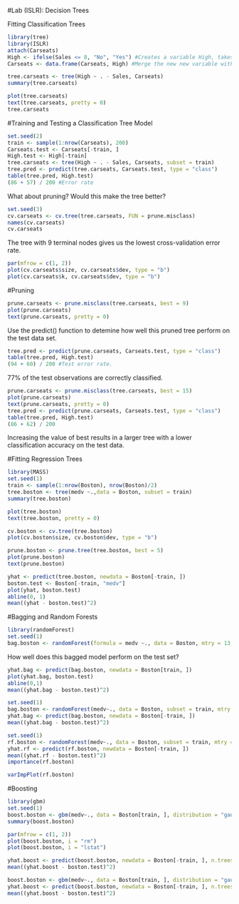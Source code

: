 #Lab (ISLR): Decision Trees

Fitting Classification Trees
```r
library(tree)
library(ISLR)
attach(Carseats)
High <- ifelse(Sales <= 8, "No", "Yes") #Creates a variable High, takes on a value of Yes if Sales exceeds 8.
Carseats <- data.frame(Carseats, High) #Merge the new new variable with the rest of the data.
```

```r
tree.carseats <- tree(High ~ . - Sales, Carseats)
summary(tree.carseats)
```
```r
plot(tree.carseats)
text(tree.carseats, pretty = 0)
tree.carseats
```
#Training and Testing a Classification Tree Model
```r
set.seed(2)
train <- sample(1:nrow(Carseats), 200)
Carseats.test <- Carseats[-train, ]
High.test <- High[-train]
tree.carseats <- tree(High ~ . - Sales, Carseats, subset = train)
tree.pred <- predict(tree.carseats, Carseats.test, type = "class")
table(tree.pred, High.test)
(86 + 57) / 200 #Error rate
```
What about pruning? Would this make the tree better?
```r
set.seed(3)
cv.carseats <- cv.tree(tree.carseats, FUN = prune.misclass)
names(cv.carseats)
cv.carseats
```
The tree with 9 terminal nodes gives us the lowest cross-validation error rate.
```r
par(mfrow = c(1, 2))
plot(cv.carseats$size, cv.carseats$dev, type = "b")
plot(cv.carseats$k, cv.carseats$dev, type = "b")
```
#Pruning
```r
prune.carseats <- prune.misclass(tree.carseats, best = 9)
plot(prune.carseats)
text(prune.carseats, pretty = 0)
```

Use the predict() function to detemine how well this pruned tree perform on the test data set.
```r
tree.pred <- predict(prune.carseats, Carseats.test, type = "class")
table(tree.pred, High.test)
(94 + 60) / 200 #Test error rate.
```

77% of the test observations are correctly classified.
```r
prune.carseats <- prune.misclass(tree.carseats, best = 15)
plot(prune.carseats)
text(prune.carseats, pretty = 0)
tree.pred <- predict(prune.carseats, Carseats.test, type = "class")
table(tree.pred, High.test)
(86 + 62) / 200
```

Increasing the value of best results in a larger tree with a lower classification accuracy on the test data.

#Fitting Regression Trees
```r
library(MASS)
set.seed(1)
train <- sample(1:nrow(Boston), nrow(Boston)/2)
tree.boston <- tree(medv ~.,data = Boston, subset = train)
summary(tree.boston)
```
```r
plot(tree.boston)
text(tree.boston, pretty = 0)
```
```r
cv.boston <- cv.tree(tree.boston)
plot(cv.boston$size, cv.boston$dev, type = "b")
```
```r
prune.boston <- prune.tree(tree.boston, best = 5)
plot(prune.boston)
text(prune.boston)
```
```r
yhat <- predict(tree.boston, newdata = Boston[-train, ])
boston.test <- Boston[-train, "medv"]
plot(yhat, boston.test)
abline(0, 1)
mean((yhat - boston.test)^2)
```
#Bagging and Random Forests
```r
library(randomForest)
set.seed(1)
bag.boston <- randomForest(formula = medv ~., data = Boston, mtry = 13, importance = TRUE, subset = train)
```
How well does this bagged model perform on the test set?

```r
yhat.bag <- predict(bag.boston, newdata = Boston[train, ])
plot(yhat.bag, boston.test)
abline(0,1)
mean((yhat.bag - boston.test)^2)
```
```r
set.seed(1)
bag.boston <- randomForest(medv~., data = Boston, subset = train, mtry = 13, ntree = 25)
yhat.bag <- predict(bag.boston, newdata = Boston[-train, ])
mean((yhat.bag - boston.test)^2)
```
```r
set.seed(1)
rf.boston <- randomForest(medv~., data = Boston, subset = train, mtry = 6, importance = TRUE)
yhat.rf <- predict(rf.boston, newdata = Boston[-train, ])
mean((yhat.rf - boston.test)^2)
importance(rf.boston)
```
```r
varImpPlot(rf.boston)
```
#Boosting
```r
library(gbm)
set.seed(1)
boost.boston <- gbm(medv~., data = Boston[train, ], distribution = "gaussian", n.trees = 5000, interaction.depth = 4)
summary(boost.boston)
```
```r
par(mfrow = c(1, 2))
plot(boost.boston, i = "rm")
plot(boost.boston, i = "lstat")
```
```r
yhat.boost <- predict(boost.boston, newdata = Boston[-train, ], n.trees = 5000)
mean((yhat.boost - boston.test)^2)
```
```r
boost.boston <- gbm(medv~., data = Boston[train, ], distribution = "gaussian", n.trees = 5000, interaction.depth = 4, shrinkage = 0.2, verbose = F)
yhat.boost <- predict(boost.boston, newdata = Boston[-train, ], n.trees = 5000)
mean((yhat.boost - boston.test)^2)
```

